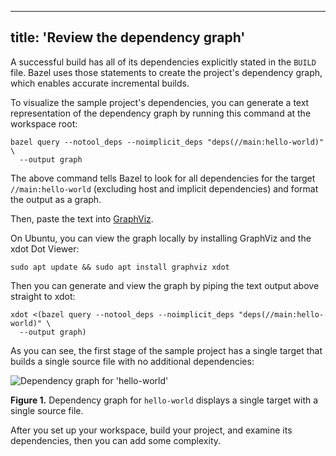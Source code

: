 
---
title: 'Review the dependency graph'
---



A successful build has all of its dependencies explicitly stated in the `BUILD`
file. Bazel uses those statements to create the project's dependency graph,
which enables accurate incremental builds.

To visualize the sample project's dependencies, you can generate a text
representation of the dependency graph by running this command at the
workspace root:

```
bazel query --notool_deps --noimplicit_deps "deps(//main:hello-world)" \
  --output graph
```

The above command tells Bazel to look for all dependencies for the target
`//main:hello-world` (excluding host and implicit dependencies) and format the
output as a graph.

Then, paste the text into [GraphViz](http://www.webgraphviz.com/).

On Ubuntu, you can view the graph locally by installing GraphViz and the xdot
Dot Viewer:

```
sudo apt update && sudo apt install graphviz xdot
```

Then you can generate and view the graph by piping the text output above
straight to xdot:

```
xdot <(bazel query --notool_deps --noimplicit_deps "deps(//main:hello-world)" \
  --output graph)
```

As you can see, the first stage of the sample project has a single target
that builds a single source file with no additional dependencies:

![Dependency graph for 'hello-world'](/docs/images/cpp-tutorial-stage1.png "Dependency graph")

**Figure 1.** Dependency graph for `hello-world` displays a single target with a single
source file.

After you set up your workspace, build your project, and examine its
dependencies, then you can add some complexity.
